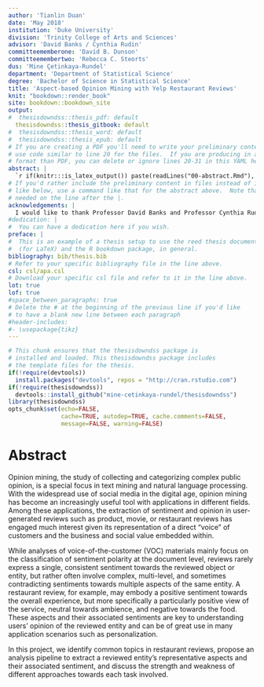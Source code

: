 ```yaml
---
author: 'Tianlin Duan'
date: 'May 2018'
institution: 'Duke University'
division: 'Trinity College of Arts and Sciences'
advisor: 'David Banks / Cynthia Rudin'
committeememberone: 'David B. Dunson'
committeemembertwo: 'Rebecca C. Steorts'
dus: 'Mine Çetinkaya-Rundel'
department: 'Department of Statistical Science'
degree: 'Bachelor of Science in Statistical Science'
title: 'Aspect-based Opinion Mining with Yelp Restaurant Reviews'
knit: "bookdown::render_book"
site: bookdown::bookdown_site
output: 
#  thesisdowndss::thesis_pdf: default
  thesisdowndss::thesis_gitbook: default
#  thesisdowndss::thesis_word: default
#  thesisdowndss::thesis_epub: default
# If you are creating a PDF you'll need to write your preliminary content here or
# use code similar to line 20 for the files.  If you are producing in a different
# format than PDF, you can delete or ignore lines 20-31 in this YAML header.
abstract: | 
  `r if(knitr:::is_latex_output()) paste(readLines("00-abstract.Rmd"), collapse = '\n  ')`
# If you'd rather include the preliminary content in files instead of inline
# like below, use a command like that for the abstract above.  Note that a tab is 
# needed on the line after the |.
acknowledgements: | 
  I would like to thank Professor David Banks and Professor Cynthia Rudin for advising me on this project. I am also grateful for the support from Dr. Mine Cetinkaya-Rundel, and the help from Matthew Kenney.
#dedication: |
#  You can have a dedication here if you wish. 
preface: |  
#  This is an example of a thesis setup to use the reed thesis document class
#  (for LaTeX) and the R bookdown package, in general.
bibliography: bib/thesis.bib
# Refer to your specific bibliography file in the line above.
csl: csl/apa.csl
# Download your specific csl file and refer to it in the line above.
lot: true
lof: true
#space_between_paragraphs: true
# Delete the # at the beginning of the previous line if you'd like
# to have a blank new line between each paragraph
#header-includes:
#- \usepackage{tikz}
---  
```

<style>
p.caption {
  font-size: 0.6em;
}
</style>

<!--
Above is the YAML (YAML Ain't Markup Language) header that includes a lot of metadata used to produce the document.  Be careful with spacing in this header!

If you'd prefer to not include a Dedication, for example, simply delete lines 17 and 18 above or add a # before them to comment them out.  If you have other LaTeX packages you would like to include, delete the # before header-includes and list the packages after hyphens on new lines.

If you'd like to include a comment that won't be produced in your resulting file enclose it in a block like this.
-->

<!--
If you receive a duplicate label error after knitting, make sure to delete the index.Rmd file and then knit again.
-->

```r
# This chunk ensures that the thesisdowndss package is
# installed and loaded. This thesisdowndss package includes
# the template files for the thesis.
if(!require(devtools))
  install.packages("devtools", repos = "http://cran.rstudio.com")
if(!require(thesisdowndss))
  devtools::install_github("mine-cetinkaya-rundel/thesisdowndss")
library(thesisdowndss)
opts_chunk$set(echo=FALSE,
               cache=TRUE, autodep=TRUE, cache.comments=FALSE,
               message=FALSE, warning=FALSE)
```

<!-- You'll need to include the order that you'd like Rmd files to appear in the _bookdown.yml file for
PDF files and also delete the # before rmd_files: there.  You'll want to not include 00(two-hyphens)prelim.Rmd
and 00-abstract.Rmd since they are handled in the YAML above differently for the PDF version.
-->

<!-- The {.unnumbered} option here means that the introduction will be "Chapter 0." You can also use {-} for no numbers
on chapters.
-->   

# Abstract {.unnumbered}   
Opinion mining, the study of collecting and categorizing complex public opinion, is a special focus in text mining and natural language processing. With the widespread use of social media in the digital age, opinion mining has become an increasingly useful tool with applications in different fields. Among these applications, the extraction of sentiment and opinion in user-generated reviews such as product, movie, or restaurant reviews has engaged much interest given its representation of a direct “voice” of customers and the business and social value embedded within.   

While analyses of voice-of-the-customer (VOC) materials mainly focus on the classification of sentiment polarity at the document level, reviews rarely express a single, consistent sentiment towards the reviewed object or entity, but rather often involve complex, multi-level, and sometimes contradicting sentiments towards multiple aspects of the same entity. A restaurant review, for example, may embody a positive sentiment towards the overall experience, but more specifically a particularly positive view of the service, neutral towards ambience, and negative towards the food. These aspects and their associated sentiments are key to understanding users’ opinion of the reviewed entity and can be of great use in many application scenarios such as personalization.   

In this project, we identify common topics in restaurant reviews, propose an analysis pipeline to extract a reviewed entity’s representative aspects and their associated sentiment, and discuss the strength and weakness of different approaches towards each task involved.   